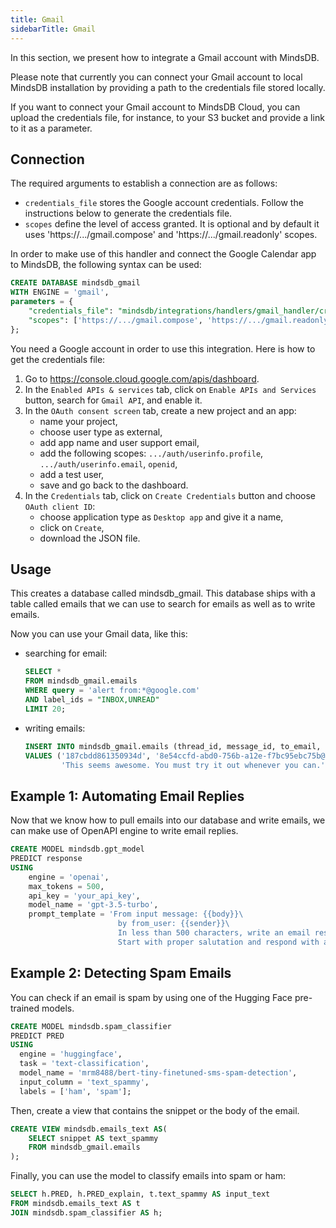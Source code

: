 ```yaml
---
title: Gmail
sidebarTitle: Gmail
---
```


In this section, we present how to integrate a Gmail account with MindsDB.

<Warning>
Please note that currently you can connect your Gmail account to local MindsDB installation by providing a path to the credentials file stored locally.

If you want to connect your Gmail account to MindsDB Cloud, you can upload the credentials file, for instance, to your S3 bucket and provide a link to it as a parameter.
</Warning>

## Connection

The required arguments to establish a connection are as follows:

* `credentials_file` stores the Google account credentials. Follow the instructions below to generate the credentials file.
* `scopes` define the level of access granted. It is optional and by default it uses 'https://.../gmail.compose' and 'https://.../gmail.readonly' scopes.

In order to make use of this handler and connect the Google Calendar app to MindsDB, the following syntax can be used:

```sql
CREATE DATABASE mindsdb_gmail
WITH ENGINE = 'gmail',
parameters = {
    "credentials_file": "mindsdb/integrations/handlers/gmail_handler/credentials.json",
    "scopes": ['https://.../gmail.compose', 'https://.../gmail.readonly', ...]
};
```

<Tip>
You need a Google account in order to use this integration. Here is how to get the credentials file:

1. Go to https://console.cloud.google.com/apis/dashboard.
2. In the `Enabled APIs & services` tab, click on `Enable APIs and Services` button, search for `Gmail API`, and enable it.
3. In the `OAuth consent screen` tab, create a new project and an app:
    - name your project,
    - choose user type as external,
    - add app name and user support email,
    - add the following scopes: `.../auth/userinfo.profile`, `.../auth/userinfo.email`, `openid`,
    - add a test user,
    - save and go back to the dashboard.
4. In the `Credentials` tab, click on `Create Credentials` button and choose `OAuth client ID`:
    - choose application type as `Desktop app` and give it a name,
    - click on `Create`,
    - download the JSON file.
</Tip>

## Usage

This creates a database called mindsdb_gmail. This database ships with a table called emails that we can use to search for emails as well as to write emails.

Now you can use your Gmail data, like this:

* searching for email:

    ```sql
    SELECT *
    FROM mindsdb_gmail.emails
    WHERE query = 'alert from:*@google.com'
    AND label_ids = "INBOX,UNREAD"
    LIMIT 20;
    ```

* writing emails:

    ```sql
    INSERT INTO mindsdb_gmail.emails (thread_id, message_id, to_email, subject, body)
    VALUES ('187cbdd861350934d', '8e54ccfd-abd0-756b-a12e-f7bc95ebc75b@Spark', 'test@example2.com', 'Trying out MindsDB',
            'This seems awesome. You must try it out whenever you can.');
    ```

## Example 1: Automating Email Replies

Now that we know how to pull emails into our database and write emails, we can make use of OpenAPI engine to write email replies.

```sql
CREATE MODEL mindsdb.gpt_model
PREDICT response
USING
    engine = 'openai',
    max_tokens = 500,
    api_key = 'your_api_key', 
    model_name = 'gpt-3.5-turbo',
    prompt_template = 'From input message: {{body}}\
                        by from_user: {{sender}}\
                        In less than 500 characters, write an email response to {{sender}} in the following format:\
                        Start with proper salutation and respond with a short message in a casual tone, and sign the email with my name mindsdb';
```

## Example 2: Detecting Spam Emails

You can check if an email is spam by using one of the Hugging Face pre-trained models.

```sql
CREATE MODEL mindsdb.spam_classifier                           
PREDICT PRED                           
USING
  engine = 'huggingface',              
  task = 'text-classification',        
  model_name = 'mrm8488/bert-tiny-finetuned-sms-spam-detection', 
  input_column = 'text_spammy',        
  labels = ['ham', 'spam'];
```

Then, create a view that contains the snippet or the body of the email.

```sql
CREATE VIEW mindsdb.emails_text AS(
    SELECT snippet AS text_spammy
    FROM mindsdb_gmail.emails
);
```

Finally, you can use the model to classify emails into spam or ham:

```sql
SELECT h.PRED, h.PRED_explain, t.text_spammy AS input_text
FROM mindsdb.emails_text AS t
JOIN mindsdb.spam_classifier AS h;
```

